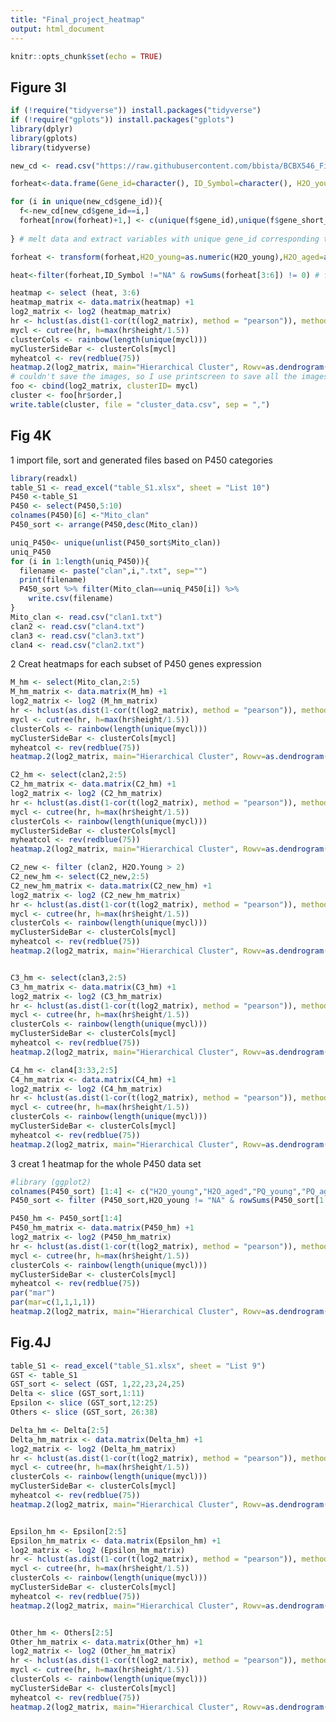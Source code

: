 ```yaml
---
title: "Final_project_heatmap"
output: html_document
---
```


```r
knitr::opts_chunk$set(echo = TRUE)
```

## Figure 3I

```r
if (!require("tidyverse")) install.packages("tidyverse")
if (!require("gplots")) install.packages("gplots")
library(dplyr)
library(gplots)
library(tidyverse)

new_cd <- read.csv("https://raw.githubusercontent.com/bbista/BCBX546_Final_project/master/annotated.diff.csv?token=Ah7pvMuMiwP776ouqap0F8El0s6SCygmks5cDcNWwA%3D%3D",stringsAsFactors = F) #import file

forheat<-data.frame(Gene_id=character(), ID_Symbol=character(),	H2O_young=character(),	H2O_aged=character(),	PQ_young=character(),	PQ_aged=character(), stringsAsFactors = F)

for (i in unique(new_cd$gene_id)){
  f<-new_cd[new_cd$gene_id==i,]
  forheat[nrow(forheat)+1,] <- c(unique(f$gene_id),unique(f$gene_short_name), unique(f$value_1[f$sample_1=="H20Y"]), unique(f$value_1[f$sample_1=="H2OO"]), unique(f$value_2[f$sample_2=="PQY"]), unique(f$value_2[f$sample_2=="PQO"]) )
   
} # melt data and extract variables with unique gene_id corresponding to 4 conditions

forheat <- transform(forheat,H2O_young=as.numeric(H2O_young),H2O_aged=as.numeric(H2O_aged),PQ_young=as.numeric(PQ_young),PQ_aged=as.numeric(PQ_aged) ) # transform character to numeric

heat<-filter(forheat,ID_Symbol !="NA" & rowSums(forheat[3:6]) != 0) # filter data to get rid of ID_Symbol without names and FPKM in 4 conditions all with value equal to 0

heatmap <- select (heat, 3:6)
heatmap_matrix <- data.matrix(heatmap) +1
log2_matrix <- log2 (heatmap_matrix)
hr <- hclust(as.dist(1-cor(t(log2_matrix), method = "pearson")), method = "complete")
mycl <- cutree(hr, h=max(hr$height/1.5))
clusterCols <- rainbow(length(unique(mycl)))
myClusterSideBar <- clusterCols[mycl]
myheatcol <- rev(redblue(75))
heatmap.2(log2_matrix, main="Hierarchical Cluster", Rowv=as.dendrogram(hr), dendrogram = "row", Colv=NA,  scale="row", col=myheatcol,  density.info="none", trace="none", RowSideColors= myClusterSideBar, margins = c(1,1))
# couldn't save the images, so I use printscreen to save all the images after they are created 
foo <- cbind(log2_matrix, clusterID= mycl)
cluster <- foo[hr$order,]
write.table(cluster, file = "cluster_data.csv", sep = ",")
```
## Fig 4K
1 import file, sort and generated files based on P450 categories
```r
library(readxl)
table_S1 <- read_excel("table_S1.xlsx", sheet = "List 10")
P450 <-table_S1
P450 <- select(P450,5:10)
colnames(P450)[6] <-"Mito_clan"
P450_sort <- arrange(P450,desc(Mito_clan))

uniq_P450<- unique(unlist(P450_sort$Mito_clan))
uniq_P450
for (i in 1:length(uniq_P450)){
  filename <- paste("clan",i,".txt", sep="")
  print(filename)
  P450_sort %>% filter(Mito_clan==uniq_P450[i]) %>%
    write.csv(filename)
}
Mito_clan <- read.csv("clan1.txt")
clan2 <- read.csv("clan4.txt")
clan3 <- read.csv("clan3.txt")
clan4 <- read.csv("clan2.txt")
```

2 Creat heatmaps for each subset of P450 genes expression

```r
M_hm <- select(Mito_clan,2:5)
M_hm_matrix <- data.matrix(M_hm) +1
log2_matrix <- log2 (M_hm_matrix)
hr <- hclust(as.dist(1-cor(t(log2_matrix), method = "pearson")), method = "complete")
mycl <- cutree(hr, h=max(hr$height/1.5))
clusterCols <- rainbow(length(unique(mycl)))
myClusterSideBar <- clusterCols[mycl]
myheatcol <- rev(redblue(75))
heatmap.2(log2_matrix, main="Hierarchical Cluster", Rowv=as.dendrogram(hr), dendrogram = "row", Colv=NA,  scale="row", col=myheatcol,  density.info="none", trace="none", RowSideColors= myClusterSideBar, margins = c(1,1))

C2_hm <- select(clan2,2:5)
C2_hm_matrix <- data.matrix(C2_hm) +1
log2_matrix <- log2 (C2_hm_matrix)
hr <- hclust(as.dist(1-cor(t(log2_matrix), method = "pearson")), method = "complete")
mycl <- cutree(hr, h=max(hr$height/1.5))
clusterCols <- rainbow(length(unique(mycl)))
myClusterSideBar <- clusterCols[mycl]
myheatcol <- rev(redblue(75))
heatmap.2(log2_matrix, main="Hierarchical Cluster", Rowv=as.dendrogram(hr), dendrogram = "row", Colv=NA,  scale="row", col=myheatcol,  density.info="none", trace="none", RowSideColors= myClusterSideBar, margins = c(1,1))

C2_new <- filter (clan2, H2O.Young > 2)
C2_new_hm <- select(C2_new,2:5)
C2_new_hm_matrix <- data.matrix(C2_new_hm) +1
log2_matrix <- log2 (C2_new_hm_matrix)
hr <- hclust(as.dist(1-cor(t(log2_matrix), method = "pearson")), method = "complete")
mycl <- cutree(hr, h=max(hr$height/1.5))
clusterCols <- rainbow(length(unique(mycl)))
myClusterSideBar <- clusterCols[mycl]
myheatcol <- rev(redblue(75))
heatmap.2(log2_matrix, main="Hierarchical Cluster", Rowv=as.dendrogram(hr), dendrogram = "row", Colv=NA,  scale="row", col=myheatcol,  density.info="none", trace="none", RowSideColors= myClusterSideBar, margins = c(1,1))


C3_hm <- select(clan3,2:5)
C3_hm_matrix <- data.matrix(C3_hm) +1
log2_matrix <- log2 (C3_hm_matrix)
hr <- hclust(as.dist(1-cor(t(log2_matrix), method = "pearson")), method = "complete")
mycl <- cutree(hr, h=max(hr$height/1.5))
clusterCols <- rainbow(length(unique(mycl)))
myClusterSideBar <- clusterCols[mycl]
myheatcol <- rev(redblue(75))
heatmap.2(log2_matrix, main="Hierarchical Cluster", Rowv=as.dendrogram(hr), dendrogram = "row", Colv=NA,  scale="row", col=myheatcol,  density.info="none", trace="none", RowSideColors= myClusterSideBar, margins = c(1,1))

C4_hm <- clan4[3:33,2:5]
C4_hm_matrix <- data.matrix(C4_hm) +1
log2_matrix <- log2 (C4_hm_matrix)
hr <- hclust(as.dist(1-cor(t(log2_matrix), method = "pearson")), method = "complete")
mycl <- cutree(hr, h=max(hr$height/1.5))
clusterCols <- rainbow(length(unique(mycl)))
myClusterSideBar <- clusterCols[mycl]
myheatcol <- rev(redblue(75))
heatmap.2(log2_matrix, main="Hierarchical Cluster", Rowv=as.dendrogram(hr), dendrogram = "row", Colv=NA,  scale="row", col=myheatcol,  density.info="none", trace="none", RowSideColors= myClusterSideBar, margins = c(1,1))


```

3 creat 1 heatmap for the whole P450 data set

```r
#library (ggplot2)
colnames(P450_sort) [1:4] <- c("H2O_young","H2O_aged","PQ_young","PQ_aged")
P450_sort <- filter (P450_sort,H2O_young != "NA" & rowSums(P450_sort[1:4]) != 0)

P450_hm <- P450_sort[1:4]
P450_hm_matrix <- data.matrix(P450_hm) +1
log2_matrix <- log2 (P450_hm_matrix)
hr <- hclust(as.dist(1-cor(t(log2_matrix), method = "pearson")), method = "complete")
mycl <- cutree(hr, h=max(hr$height/1.5))
clusterCols <- rainbow(length(unique(mycl)))
myClusterSideBar <- clusterCols[mycl]
myheatcol <- rev(redblue(75))
par("mar")
par(mar=c(1,1,1,1))
heatmap.2(log2_matrix, main="Hierarchical Cluster", Rowv=as.dendrogram(hr), dendrogram = "row", Colv=NA,  scale="row", col=myheatcol,  density.info="none", trace="none", RowSideColors= myClusterSideBar, margins = c(1,1))


```


## Fig.4J

```r
table_S1 <- read_excel("table_S1.xlsx", sheet = "List 9")
GST <- table_S1
GST_sort <- select (GST, 1,22,23,24,25)
Delta <- slice (GST_sort,1:11)
Epsilon <- slice (GST_sort,12:25)
Others <- slice (GST_sort, 26:38)

Delta_hm <- Delta[2:5]
Delta_hm_matrix <- data.matrix(Delta_hm) +1
log2_matrix <- log2 (Delta_hm_matrix)
hr <- hclust(as.dist(1-cor(t(log2_matrix), method = "pearson")), method = "complete")
mycl <- cutree(hr, h=max(hr$height/1.5))
clusterCols <- rainbow(length(unique(mycl)))
myClusterSideBar <- clusterCols[mycl]
myheatcol <- rev(redblue(75))
heatmap.2(log2_matrix, main="Hierarchical Cluster", Rowv=as.dendrogram(hr), dendrogram = "row", Colv=NA,  scale="row", col=myheatcol,  density.info="none", trace="none", RowSideColors= myClusterSideBar, margins = c(1,1))


Epsilon_hm <- Epsilon[2:5]
Epsilon_hm_matrix <- data.matrix(Epsilon_hm) +1
log2_matrix <- log2 (Epsilon_hm_matrix)
hr <- hclust(as.dist(1-cor(t(log2_matrix), method = "pearson")), method = "complete")
mycl <- cutree(hr, h=max(hr$height/1.5))
clusterCols <- rainbow(length(unique(mycl)))
myClusterSideBar <- clusterCols[mycl]
myheatcol <- rev(redblue(75))
heatmap.2(log2_matrix, main="Hierarchical Cluster", Rowv=as.dendrogram(hr), dendrogram = "row", Colv=NA,  scale="row", col=myheatcol,  density.info="none", trace="none", RowSideColors= myClusterSideBar, margins = c(1,1))


Other_hm <- Others[2:5]
Other_hm_matrix <- data.matrix(Other_hm) +1
log2_matrix <- log2 (Other_hm_matrix)
hr <- hclust(as.dist(1-cor(t(log2_matrix), method = "pearson")), method = "complete")
mycl <- cutree(hr, h=max(hr$height/1.5))
clusterCols <- rainbow(length(unique(mycl)))
myClusterSideBar <- clusterCols[mycl]
myheatcol <- rev(redblue(75))
heatmap.2(log2_matrix, main="Hierarchical Cluster", Rowv=as.dendrogram(hr), dendrogram = "row", Colv=NA,  scale="row", col=myheatcol,  density.info="none", trace="none", RowSideColors= myClusterSideBar, margins = c(1,1))

```
